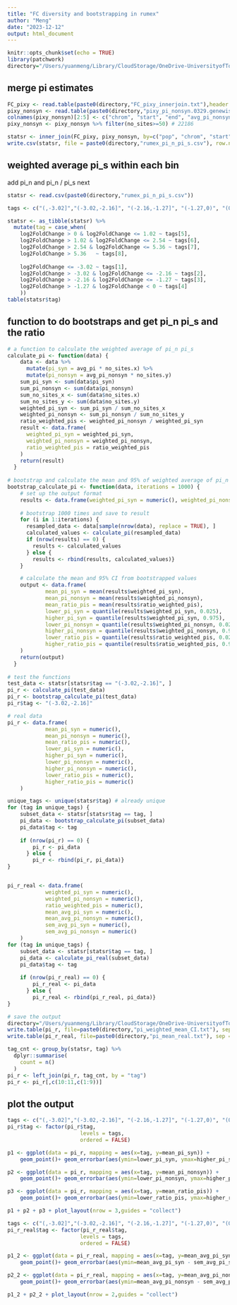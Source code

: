 ```yaml
---
title: "FC diversity and bootstrapping in rumex"
author: "Meng"
date: "2023-12-12"
output: html_document
---
```


```r
knitr::opts_chunk$set(echo = TRUE)
library(patchwork)
directory="/Users/yuanmeng/Library/CloudStorage/OneDrive-UniversityofToronto/Manuscripts/rumex_haploid_sel/pixy/"
```

## merge pi estimates
```r
FC_pixy <- read.table(paste0(directory,"FC_pixy_innerjoin.txt"),header = TRUE) #11734
pixy_nonsyn <- read.table(paste0(directory,"pixy_pi_nonsyn.0329.genewise.txt"), header=TRUE) #27026
colnames(pixy_nonsyn)[2:5] <- c("chrom", "start", "end", "avg_pi_nonsyn")
pixy_nonsyn <- pixy_nonsyn %>% filter(no_sites>=50) # 22186

statsr <- inner_join(FC_pixy, pixy_nonsyn, by=c("pop", "chrom", "start", "end")) # 11734
write.csv(statsr, file = paste0(directory,"rumex_pi_n_pi_s.csv"), row.names = FALSE, quote = FALSE)
```

## weighted average pi_s within each bin
add pi_n and pi_n / pi_s next
```r
statsr <- read.csv(paste0(directory,"rumex_pi_n_pi_s.csv"))

tags <- c("(,-3.02]","(-3.02,-2.16]", "(-2.16,-1.27]", "(-1.27,0)", "(0,1.02]", "(1.02,2.54]","(2.54,5.36]", "(5.36,)")

statsr <- as_tibble(statsr) %>% 
  mutate(tag = case_when(
    log2FoldChange > 0 & log2FoldChange <= 1.02 ~ tags[5],
    log2FoldChange > 1.02 & log2FoldChange <= 2.54 ~ tags[6],
    log2FoldChange > 2.54 & log2FoldChange <= 5.36 ~ tags[7],
    log2FoldChange > 5.36   ~ tags[8],
    
    log2FoldChange <= -3.02 ~ tags[1],
    log2FoldChange > -3.02 & log2FoldChange <= -2.16 ~ tags[2],
    log2FoldChange > -2.16 & log2FoldChange <= -1.27 ~ tags[3],
    log2FoldChange > -1.27 & log2FoldChange < 0 ~ tags[4]
    ))
table(statsr$tag)
```

## function to do bootstraps and get pi_n pi_s and the ratio
```r
# a function to calculate the weighted average of pi_n pi_s
calculate_pi <- function(data) {
    data <- data %>%
      mutate(pi_syn = avg_pi * no_sites.x) %>%
      mutate(pi_nonsyn = avg_pi_nonsyn * no_sites.y)
    sum_pi_syn <- sum(data$pi_syn)
    sum_pi_nonsyn <- sum(data$pi_nonsyn)
    sum_no_sites_x <- sum(data$no_sites.x)
    sum_no_sites_y <- sum(data$no_sites.y)
    weighted_pi_syn <- sum_pi_syn / sum_no_sites_x
    weighted_pi_nonsyn <- sum_pi_nonsyn / sum_no_sites_y
    ratio_weighted_pis <- weighted_pi_nonsyn / weighted_pi_syn
    result <- data.frame(
      weighted_pi_syn = weighted_pi_syn,
      weighted_pi_nonsyn = weighted_pi_nonsyn,
      ratio_weighted_pis = ratio_weighted_pis
    )
    return(result)
  }
  
# bootstrap and calculate the mean and 95% of weighted average of pi_n pi_s pi_n/pi_s
bootstrap_calculate_pi <- function(data, iterations = 1000) {
    # set up the output format
    results <- data.frame(weighted_pi_syn = numeric(), weighted_pi_nonsyn = numeric(),   ratio_weighted_pis = numeric(), stringsAsFactors = FALSE)
    
    # bootstrap 1000 times and save to result
    for (i in 1:iterations) {
      resampled_data <- data[sample(nrow(data), replace = TRUE), ]
      calculated_values <- calculate_pi(resampled_data)
      if (nrow(results) == 0) {
        results <- calculated_values
      } else {
        results <- rbind(results, calculated_values)}
    }

    # calculate the mean and 95% CI from bootstrapped values
    output <- data.frame(
            mean_pi_syn = mean(results$weighted_pi_syn),
            mean_pi_nonsyn = mean(results$weighted_pi_nonsyn),
            mean_ratio_pis = mean(results$ratio_weighted_pis),
            lower_pi_syn = quantile(results$weighted_pi_syn, 0.025),
            higher_pi_syn = quantile(results$weighted_pi_syn, 0.975),
            lower_pi_nonsyn = quantile(results$weighted_pi_nonsyn, 0.025),
            higher_pi_nonsyn = quantile(results$weighted_pi_nonsyn, 0.975),
            lower_ratio_pis = quantile(results$ratio_weighted_pis, 0.025),
            higher_ratio_pis = quantile(results$ratio_weighted_pis, 0.975)
    )
    return(output)
  }
  
# test the functions
test_data <- statsr[statsr$tag == "(-3.02,-2.16]", ]
pi_r <- calculate_pi(test_data)
pi_r <- bootstrap_calculate_pi(test_data)
pi_r$tag <- "(-3.02,-2.16]"

# real data
pi_r <- data.frame(
            mean_pi_syn = numeric(),
            mean_pi_nonsyn = numeric(),
            mean_ratio_pis = numeric(),
            lower_pi_syn = numeric(),
            higher_pi_syn = numeric(),
            lower_pi_nonsyn = numeric(),
            higher_pi_nonsyn = numeric(),
            lower_ratio_pis = numeric(),
            higher_ratio_pis = numeric()
    )

unique_tags <- unique(statsr$tag) # already unique
for (tag in unique_tags) {
    subset_data <- statsr[statsr$tag == tag, ]
    pi_data <- bootstrap_calculate_pi(subset_data)
    pi_data$tag <- tag
    
    if (nrow(pi_r) == 0) {
        pi_r <- pi_data
      } else {
        pi_r <- rbind(pi_r, pi_data)}
}


pi_r_real <- data.frame(
            weighted_pi_syn = numeric(),
            weighted_pi_nonsyn = numeric(),
            ratio_weighted_pis = numeric(),
            mean_avg_pi_syn = numeric(),
            mean_avg_pi_nonsyn = numeric(),
            sem_avg_pi_syn = numeric(),
            sem_avg_pi_nonsyn = numeric()
    )
for (tag in unique_tags) {
    subset_data <- statsr[statsr$tag == tag, ]
    pi_data <- calculate_pi_real(subset_data)
    pi_data$tag <- tag
    
    if (nrow(pi_r_real) == 0) {
        pi_r_real <- pi_data
      } else {
        pi_r_real <- rbind(pi_r_real, pi_data)}
}

# save the output
directory="/Users/yuanmeng/Library/CloudStorage/OneDrive-UniversityofToronto/Manuscripts/rumex_haploid_sel/pixy/"
write.table(pi_r, file=paste0(directory,"pi_weighted_mean_CI.txt"), sep = "\t",row.names = FALSE, quote = FALSE)
write.table(pi_r_real, file=paste0(directory,"pi_mean_real.txt"), sep = "\t",row.names = FALSE, quote = FALSE)

tag_cnt <- group_by(statsr, tag) %>%
  dplyr::summarise(
    count = n()
  )
pi_r <- left_join(pi_r, tag_cnt, by = "tag")
pi_r <- pi_r[,c(10:11,c(1:9))]
```


## plot the output
```r
tags <- c("(,-3.02]","(-3.02,-2.16]", "(-2.16,-1.27]", "(-1.27,0)", "(0,1.02]", "(1.02,2.54]","(2.54,5.36]", "(5.36,)")
pi_r$tag <- factor(pi_r$tag,
                       levels = tags,
                       ordered = FALSE)

p1 <- ggplot(data = pi_r, mapping = aes(x=tag, y=mean_pi_syn)) + 
    geom_point()+ geom_errorbar(aes(ymin=lower_pi_syn, ymax=higher_pi_syn), width=.2, position=position_dodge(.9))+ ggtitle("a") +labs(x ="log2FoldChange",y ="pi_syn")+ theme_classic() + theme(text = element_text(size = 10), axis.title.x=element_blank(), axis.text.x=element_blank(), axis.ticks.x=element_blank())

p2 <- ggplot(data = pi_r, mapping = aes(x=tag, y=mean_pi_nonsyn)) + 
    geom_point()+ geom_errorbar(aes(ymin=lower_pi_nonsyn, ymax=higher_pi_nonsyn), width=.2, position=position_dodge(.9))+ ggtitle("b") +labs(x ="log2FoldChange",y ="pi_nonsyn")+ theme_classic() + theme(text = element_text(size = 10), axis.title.x=element_blank(), axis.text.x=element_blank(), axis.ticks.x=element_blank())

p3 <- ggplot(data = pi_r, mapping = aes(x=tag, y=mean_ratio_pis)) + 
    geom_point()+ geom_errorbar(aes(ymin=lower_ratio_pis, ymax=higher_ratio_pis), width=.2, position=position_dodge(.9))+ ggtitle("c") +labs(x ="log2FoldChange",y ="pi_n / pi_s")+ theme_classic() + theme(text = element_text(size = 10), axis.title.x=element_blank(), axis.text.x=element_blank(), axis.ticks.x=element_blank())

p1 + p2 + p3 + plot_layout(nrow = 3,guides = "collect") 
```

```r
tags <- c("(,-3.02]","(-3.02,-2.16]", "(-2.16,-1.27]", "(-1.27,0)", "(0,1.02]", "(1.02,2.54]","(2.54,5.36]", "(5.36,)")
pi_r_real$tag <- factor(pi_r_real$tag,
                       levels = tags,
                       ordered = FALSE)

p1_2 <- ggplot(data = pi_r_real, mapping = aes(x=tag, y=mean_avg_pi_syn)) + 
    geom_point()+ geom_errorbar(aes(ymin=mean_avg_pi_syn - sem_avg_pi_syn, ymax=mean_avg_pi_syn + sem_avg_pi_syn), width=.2, position=position_dodge(.9))+ ggtitle("a") +labs(x ="log2FoldChange",y ="pi_syn")+ theme_classic() + theme(text = element_text(size = 10), axis.title.x=element_blank(), axis.text.x=element_blank(), axis.ticks.x=element_blank())

p2_2 <- ggplot(data = pi_r_real, mapping = aes(x=tag, y=mean_avg_pi_nonsyn)) + 
    geom_point()+ geom_errorbar(aes(ymin=mean_avg_pi_nonsyn - sem_avg_pi_nonsyn, ymax=mean_avg_pi_nonsyn + sem_avg_pi_nonsyn), width=.2, position=position_dodge(.9))+ ggtitle("b") +labs(x ="log2FoldChange",y ="pi_nonsyn")+ theme_classic() + theme(text = element_text(size = 10), axis.title.x=element_blank(), axis.text.x=element_blank(), axis.ticks.x=element_blank())

p1_2 + p2_2 + plot_layout(nrow = 2,guides = "collect") 
```

